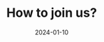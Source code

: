 ---
title: "How to join us?"
publishedAt: "2024-08-19"
summary: "A comprehensive guide on how to join ADSLabs"
eventId: "event-demo"
date: "2024-01-10"
imageUrl: "https://raw.githubusercontent.com/akshitasrivastava20/CSI/refs/heads/main/public/g2.jpg"
---